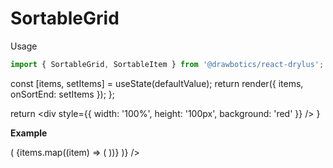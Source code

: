 


# SortableGrid
Usage
```jsx
import { SortableGrid, SortableItem } from '@drawbotics/react-drylus';
```

  const [items, setItems] = useState(defaultValue);
  return render({ items, onSortEnd: setItems });
};


  return <div style={{ width: '100%', height: '100px', background: 'red' }} />
}

__Example__

<Playground mode="jsx" component={SortableGrid}>
  <ControlledField
    defaultValue={[
      {id: 1, label: 'First' },
      { id: 2, label: 'Second' },
      { id: 3, label: 'Third' },
      { id: 4, label: 'Fourth' },
      { id: 5, label: 'Fifth' },
      { id: 6, label: 'Sixth' },
    ]}
    render={({ items, onSortEnd }) => (
      <SortableGrid items={items} onSortEnd={onSortEnd} hGutters={Size.DEFAULT} vGutters={Size.DEFAULT} columns={3}>
        {items.map((item) => (
          <SortableItem key={item.id} label={item.label}>
            <Content />
          </SortableItem>
        ))}
    </SortableGrid>
    )} />
</Playground>
